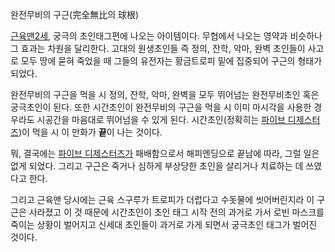 완전무비의 구근(完全無比의 球根)

[[근육맨2세]], 궁극의 초인태그편에 나오는 아이템이다. 무협에서 나오는 영약과 비슷하나 그 효과는 차원을 달리한다. 고대의 원생초인들 즉 정의, 잔학, 악마, 완벽 초인들이 사고로 모두 땅에 묻혀 죽었을 때 그들의 유전자는 황금트로피 밑에 집중되어 구근의 형태가 되었다.

완전무비의 구근을 먹을 시 정의, 잔학, 악마, 완벽을 모두 뛰어넘는 완전무비초인 혹은 궁극초인이 된다. 또한 시간초인이 완전무비의 구근을 먹을 시 이미 마시각을 사용한 경우라도 시공간을 마음대로 뛰어넘을 수 있게 된다. 시간초인(정확히는 [[파이브 디제스터즈]])이 먹을 시 이 만화가 '''끝'''이 나는 것이다.

뭐, 결국에는 [[파이브 디제스터즈]]가 패배함으로서 해피엔딩으로 끝남에 따라, 그럴 일은 없게 되었다. 그리고 구근은 죽거나 심하게 부상당한 초인을 살리거나 치료하는 데 쓰였다고 한다.

그리고 근육맨 당시에는 근육 스구루가 트로피가 더럽다고 수돗물에 씻어버린지라 이 구근은 사라졌고 이 것 때문에 시간초인이 초인 태그 시작 전의 과거로 가서 로빈 마스크를 죽이는 상황이 벌어지고 신세대 초인들이 과거로 가게 되면서 궁극초인 태그가 벌어진 것이다.
